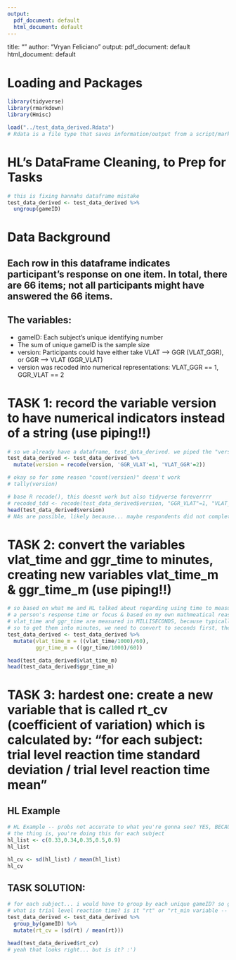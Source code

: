 ---
output:
  pdf_document: default
  html_document: default
---

title: "" author: "Vryan Feliciano" output: pdf_document: default html_document: default

# Loading and Packages

```{r}
library(tidyverse)
library(rmarkdown)
library(Hmisc)

load("../test_data_derived.Rdata") 
# Rdata is a file type that saves information/output from a script/markdown in R. This specific one loads an Rdata file that holds one dataframe called "test_data_derived".
```

# HL's DataFrame Cleaning, to Prep for Tasks
```{r}
# this is fixing hannahs dataframe mistake 
test_data_derived <- test_data_derived %>% 
  ungroup(gameID)

```

# Data Background

## Each row in this dataframe indicates participant's response on one item. In total, there are 66 items; not all participants might have answered the 66 items.

## The variables:

-   gameID: Each subject's unique identifying number
-   The sum of unique gameID is the sample size
-   version: Participants could have either take VLAT ---\> GGR (VLAT_GGR), or GGR ---\> VLAT (GGR_VLAT)
  -   version was recoded into numerical representations: VLAT_GGR == 1, GGR_VLAT == 2

# TASK 1: record the variable version to have numerical indicators instead of a string (use piping!!)
```{r}
# so we already have a dataframe, test_data_derived. we piped the "version" variable in the dataframe using the count() function to find how many unique cases of GGR_VLAT and VLAT_GGR. 
test_data_derived <- test_data_derived %>%
  mutate(version = recode(version, 'GGR_VLAT'=1, 'VLAT_GGR'=2))

# okay so for some reason "count(version)" doesn't work
# tally(version)

# base R recode(), this doesnt work but also tidyverse foreverrrr
# recoded_tdd <- recode(test_data_derived$version, "GGR_VLAT"=1, "VLAT_GGR"=2)
head(test_data_derived$version)
# NAs are possible, likely because... maybe respondents did not complete either?
```

# TASK 2: convert the variables vlat_time and ggr_time to minutes, creating new variables vlat_time_m & ggr_time_m (use piping!!)
```{r}
# so based on what me and HL talked about regarding using time to measure
# a person's response time or focus & based on my own mathmeatical reasoning:
# vlat_time and ggr_time are measured in MILLISECONDS, because typically that's how we measure rt
# so to get them into minutes, we need to convert to seconds first, then minutes
test_data_derived <- test_data_derived %>%
  mutate(vlat_time_m = ((vlat_time/1000)/60), 
         ggr_time_m = ((ggr_time/1000)/60))

head(test_data_derived$vlat_time_m)
head(test_data_derived$ggr_time_m)
```

# TASK 3: hardest one: create a new variable that is called rt_cv (coefficient of variation) which is calculated by: "for each subject: trial level reaction time standard deviation / trial level reaction time mean"
## HL Example
```{r}
# HL Example -- probs not accurate to what you're gonna see? YES, BECAUSE IT'S ONLY ONE SUBJECT
# the thing is, you're doing this for each subject
hl_list <- c(0.33,0.34,0.35,0.5,0.9)
hl_list

hl_cv <- sd(hl_list) / mean(hl_list)
hl_cv
```
## TASK SOLUTION:
```{r}
# for each subject... i would have to group by each unique gameID? so group_by() or unique()? filter()?
# what is trial level reaction time? is it "rt" or "rt_min variable -- probably just use rt
test_data_derived <- test_data_derived %>%
  group_by(gameID) %>%
  mutate(rt_cv = (sd(rt) / mean(rt)))

head(test_data_derived$rt_cv)
# yeah that looks right... but is it? :')
```
